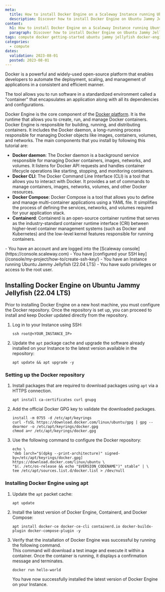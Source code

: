 ```yaml
---
meta:
  title: How to install Docker Engine on a Scaleway Instance running Ubuntu Jammy Jellyfish (22.04 LTS)
  description: Discover how to install Docker Engine on Ubuntu Jammy Jellyfish (22.04 LTS)
content:
  h1: How to install Docker Engine on a Scaleway Instance running Ubuntu Jammy Jellyfish (22.04 LTS)
  paragraph: Discover how to install Docker Engine on Ubuntu Jammy Jellyfish (22.04 LTS)
tags: compute docker getting-started ubuntu jammy jellyfish docker-engine docker engine
categories:
  - compute
dates:
  validation: 2023-08-01
  posted: 2023-08-01
---
```


Docker is a powerful and widely-used open-source platform that enables developers to automate the deployment, scaling, and management of applications in a consistent and efficient manner.

The tool allows you to run software in a standardized environment called a "container" that encapsulates an application along with all its dependencies and configurations.

Docker Engine is the core component of the [Docker platform](https://docs.docker.com/get-started/overview/#docker-architecture). It is the runtime that allows you to create, run, and manage Docker containers. Docker Engine is responsible for building, running, and distributing containers. It includes the Docker daemon, a long-running process responsible for managing Docker objects like images, containers, volumes, and networks. The main components that you install by following this tutorial are:

* **Docker daemon**: The Docker daemon is a background service responsible for managing Docker containers, images, networks, and volumes. It listens for Docker API requests and handles container lifecycle operations like starting, stopping, and monitoring containers.
* **Docker CLI**: The Docker Command Line Interface (CLI) is a tool that allows you to interact with Docker. It provides a set of commands to manage containers, images, networks, volumes, and other Docker resources.
* **Docker Compose**: Docker Compose is a tool that allows you to define and manage multi-container applications using a YAML file. It simplifies the process of defining the services, networks, and volumes required for your application stack.
* **Containerd**: Containerd is an open-source container runtime that serves as the industry-standard container runtime interface (CRI) between higher-level container management systems (such as Docker and Kubernetes) and the low-level kernel features responsible for running containers.

<Macro id="iam-requirements" />

<Message type="requirement">
  - You have an account and are logged into the [Scaleway console](https://console.scaleway.com)
  - You have [configured your SSH key](/console/my-project/how-to/create-ssh-key/)
  - You have an Instance running Ubuntu Jammy Jellyfish (22.04 LTS)
  - You have sudo privileges or access to the root user.
</Message>

## Installing Docker Engine on Ubuntu Jammy Jellyfish (22.04 LTS)

Prior to installing Docker Engine on a new host machine, you must configure the Docker repository. Once the repository is set up, you can proceed to install and keep Docker updated directly from the repository.
1. Log in to your Instance using SSH:
    ```
    ssh root@<YOUR_INSTANCE_IP>
    ```
2. Update the `apt` package cache and upgrade the software already installed on your Instance to the latest version available in the repository:
    ```
    apt update && apt upgrade -y
    ```

### Setting up the Docker repository

1. Install packages that are required to download packages using `apt` via a HTTPS connection.
    ```
    apt install ca-certificates curl gnupg
    ```

2. Add the official Docker GPG key to validate the downloaded packages.
    ```
    install -m 0755 -d /etc/apt/keyrings
    curl -fsSL https://download.docker.com/linux/ubuntu/gpg | gpg --dearmor -o /etc/apt/keyrings/docker.gpg
    chmod a+r /etc/apt/keyrings/docker.gpg
    ```
3. Use the following command to configure the Docker repository:
    ```
    echo \
    "deb [arch="$(dpkg --print-architecture)" signed-by=/etc/apt/keyrings/docker.gpg] https://download.docker.com/linux/ubuntu \
    "$(. /etc/os-release && echo "$VERSION_CODENAME")" stable" | \
    tee /etc/apt/sources.list.d/docker.list > /dev/null
    ```

### Installing Docker Engine using apt

1. Update the `apt` packet cache:
    ```
    apt update
    ```
2. Install the latest version of Docker Engine, Containerd, and Docker Compose:
    ```
    apt install docker-ce docker-ce-cli containerd.io docker-buildx-plugin docker-compose-plugin -y
    ```

3. Verify that the installation of Docker Engine was successful by running the following command.  
    This command will download a test image and execute it within a container. Once the container is running, it displays a confirmation message and terminates.
    ```
    docker run hello-world
    ```
    You have now successfully installed the latest version of Docker Engine on your Instance.